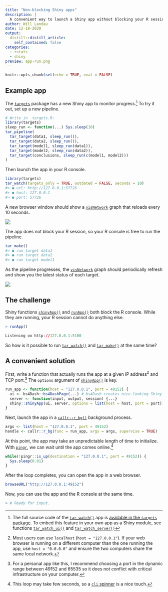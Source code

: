 ```yaml
---
title: "Non-blocking Shiny apps"
description: |
  A convenient way to launch a Shiny app without blocking your R session.
author: Will Landau
date: 12-18-2020
output:
  distill::distill_article:
    self_contained: false
categories:
  - rstats
  - shiny
preview: app-run.png
---
```


```r
knitr::opts_chunk$set(echo = TRUE, eval = FALSE)
```

## Example app

The [`targets`](https://wlandau.github.io/targets) package has a new Shiny app to monitor progress.^[The full source code of the [`tar_watch()`](https://wlandau.github.io/targets/reference/tar_watch.html) app is [available in the `targets` package](https://github.com/wlandau/targets/blob/252c9c9d7dadad680a58289a75d2f563c6c1f768/R/tar_watch.R). To embed this feature in your own app as a Shiny module, see functions [`tar_watch_ui()`](https://wlandau.github.io/targets/reference/tar_watch_ui.html) and [`tar_watch_server()`](https://wlandau.github.io/targets/reference/tar_watch_server.html)] To try it out, set up a new pipeline.

```r
# Write in _targets.R:
library(targets)
sleep_run <- function(...) Sys.sleep(10)
tar_pipeline(
  tar_target(data1, sleep_run()),
  tar_target(data2, sleep_run()),
  tar_target(model1, sleep_run(data1)),
  tar_target(model2, sleep_run(data2)),
  tar_target(conclusions, sleep_run(c(model1, model2)))
)
```

Then launch the app in your R console.

```r
library(targets)
tar_watch(targets_only = TRUE, outdated = FALSE, seconds = 10)
#> ● url: http://127.0.0.1:57726
#> ● host: 127.0.0.1
#> ● port: 57726
```

A new browser window should show a [`visNetwork`](http://datastorm-open.github.io/visNetwork) graph that reloads every 10 seconds.

![](./app-start.png)

The app does not block your R session, so your R console is free to run the pipeline.

```r
tar_make()
#> ● run target data1
#> ● run target data2
#> ● run target model1
```

As the pipeline progresses, the [`visNetwork`](http://datastorm-open.github.io/visNetwork) graph should periodically refresh and show you the latest status of each target.

![](./app-run.png)

## The challenge

Shiny functions [`shinyApp()`](https://shiny.rstudio.com/reference/shiny/1.5.0/shinyApp.html) and [`runApp()`](https://shiny.rstudio.com/reference/shiny/1.5.0/runApp.html) both block the R console. While they are running, your R session cannot do anything else.

```r
> runApp()

Listening on http://127.0.0.1:5160
```

So how is it possible to run [`tar_watch()`](https://wlandau.github.io/targets/reference/tar_watch.html) and [`tar_make()`](https://wlandau.github.io/targets/reference/tar_make.html) at the same time?

## A convenient solution

First, write a function that actually runs the app at a given IP address^[Most users can use `localhost` (`host = "127.0.0.1"`). If your web browser is running on a different computer than the one running the app, use `host = "0.0.0.0"` and ensure the two computers share the same local network.] and TCP port.^[For a personal app like this, I recommend choosing a port in the dynamic range between 49152 and 65535 so it does not conflict with critical infrastructure on your computer.] The `options` argument of [`shinyApp()`](https://shiny.rstudio.com/reference/shiny/1.5.0/shinyApp.html) is key.

```r
run_app <- function(host = "127.0.0.1", port = 49152) {
  ui <- bs4Dash::bs4DashPage(...) # bs4Dash creates nice-looking Shiny UIs.
  server <- function(input, output, session) {...}
  shiny::shinyApp(ui, server, options = list(host = host, port = port))
}
```

Next, launch the app in a  [`callr::r_bg()`](https://callr.r-lib.org/reference/r_bg.html) background process.

```r
args <- list(host = "127.0.0.1", port = 49152)
handle <- callr::r_bg(func = run_app, args = args, supervise = TRUE)
```

At this point, the app may take an unpredictable length of time to initialize. With  [`pingr`](https://github.com/r-lib/pingr), we can wait until the app comes online.^[This loop may take few seconds, so a [`cli` spinner](https://cli.r-lib.org/reference/make_spinner.html) is a nice touch.]

```r
while(!pingr::is_up(destination = "127.0.0.1", port = 49152)) {
  Sys.sleep(0.01)
}
```

After the loop completes, you can open the app in a web browser.

```r
browseURL("http://127.0.0.1:49152")
```

Now, you can use the app and the R console at the same time.

```r
> # Ready for input.
```
